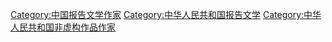 [[Category:中国报告文学作家|Category:中国报告文学作家]]
[[Category:中华人民共和国报告文学|Category:中华人民共和国报告文学]]
[[Category:中华人民共和国非虚构作品作家|Category:中华人民共和国非虚构作品作家]]